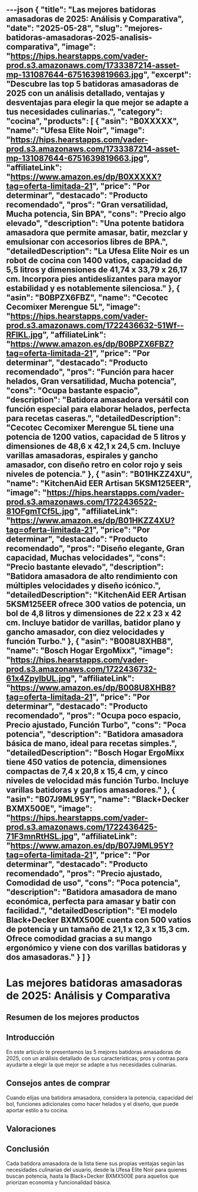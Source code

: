 ---json
{
  "title": "Las mejores batidoras amasadoras de 2025: Análisis y Comparativa",
  "date": "2025-05-28",
  "slug": "mejores-batidoras-amasadoras-2025-analisis-comparativa",
  "image": "https://hips.hearstapps.com/vader-prod.s3.amazonaws.com/1733387214-asset-mp-131087644-6751639819663.jpg",
  "excerpt": "Descubre las top 5 batidoras amasadoras de 2025 con un análisis detallado, ventajas y desventajas para elegir la que mejor se adapte a tus necesidades culinarias.",
  "category": "cocina",
  "products": [
    {
      "asin": "B0XXXXX",
      "name": "Ufesa Elite Noir",
      "image": "https://hips.hearstapps.com/vader-prod.s3.amazonaws.com/1733387214-asset-mp-131087644-6751639819663.jpg",
      "affiliateLink": "https://www.amazon.es/dp/B0XXXXX?tag=oferta-limitada-21",
      "price": "Por determinar",
      "destacado": "Producto recomendado",
      "pros": "Gran versatilidad, Mucha potencia, Sin BPA",
      "cons": "Precio algo elevado",
      "description": "Una potente batidora amasadora que permite amasar, batir, mezclar y emulsionar con accesorios libres de BPA.",
      "detailedDescription": "La Ufesa Elite Noir es un robot de cocina con 1400 vatios, capacidad de 5,5 litros y dimensiones de 41,74 x 33,79 x 26,17 cm. Incorpora pies antideslizantes para mayor estabilidad y es notablemente silenciosa."
    },
    {
      "asin": "B0BPZX6FBZ",
      "name": "Cecotec Cecomixer Merengue 5L",
      "image": "https://hips.hearstapps.com/vader-prod.s3.amazonaws.com/1722436632-51Wf--RFlKL.jpg",
      "affiliateLink": "https://www.amazon.es/dp/B0BPZX6FBZ?tag=oferta-limitada-21",
      "price": "Por determinar",
      "destacado": "Producto recomendado",
      "pros": "Función para hacer helados, Gran versatilidad, Mucha potencia",
      "cons": "Ocupa bastante espacio",
      "description": "Batidora amasadora versátil con función especial para elaborar helados, perfecta para recetas caseras.",
      "detailedDescription": "Cecotec Cecomixer Merengue 5L tiene una potencia de 1200 vatios, capacidad de 5 litros y dimensiones de 48,6 x 42,1 x 24,5 cm. Incluye varillas amasadoras, espirales y gancho amasador, con diseño retro en color rojo y seis niveles de potencia."
    },
    {
      "asin": "B01HKZZ4XU",
      "name": "KitchenAid EER Artisan 5KSM125EER",
      "image": "https://hips.hearstapps.com/vader-prod.s3.amazonaws.com/1722436522-81OFgmTCf5L.jpg",
      "affiliateLink": "https://www.amazon.es/dp/B01HKZZ4XU?tag=oferta-limitada-21",
      "price": "Por determinar",
      "destacado": "Producto recomendado",
      "pros": "Diseño elegante, Gran capacidad, Muchas velocidades",
      "cons": "Precio bastante elevado",
      "description": "Batidora amasadora de alto rendimiento con múltiples velocidades y diseño icónico.",
      "detailedDescription": "KitchenAid EER Artisan 5KSM125EER ofrece 300 vatios de potencia, un bol de 4,8 litros y dimensiones de 22 x 23 x 42 cm. Incluye batidor de varillas, batidor plano y gancho amasador, con diez velocidades y función Turbo."
    },
    {
      "asin": "B008U8XHB8",
      "name": "Bosch Hogar ErgoMixx",
      "image": "https://hips.hearstapps.com/vader-prod.s3.amazonaws.com/1722436732-61x4ZpylbUL.jpg",
      "affiliateLink": "https://www.amazon.es/dp/B008U8XHB8?tag=oferta-limitada-21",
      "price": "Por determinar",
      "destacado": "Producto recomendado",
      "pros": "Ocupa poco espacio, Precio ajustado, Función Turbo",
      "cons": "Poca potencia",
      "description": "Batidora amasadora básica de mano, ideal para recetas simples.",
      "detailedDescription": "Bosch Hogar ErgoMixx tiene 450 vatios de potencia, dimensiones compactas de 7,4 x 20,8 x 15,4 cm, y cinco niveles de velocidad más función Turbo. Incluye varillas batidoras y garfios amasadores."
    },
    {
      "asin": "B07J9ML95Y",
      "name": "Black+Decker BXMX500E",
      "image": "https://hips.hearstapps.com/vader-prod.s3.amazonaws.com/1722436425-71F3mnRtHSL.jpg",
      "affiliateLink": "https://www.amazon.es/dp/B07J9ML95Y?tag=oferta-limitada-21",
      "price": "Por determinar",
      "destacado": "Producto recomendado",
      "pros": "Precio ajustado, Comodidad de uso",
      "cons": "Poca potencia",
      "description": "Batidora amasadora de mano económica, perfecta para amasar y batir con facilidad.",
      "detailedDescription": "El modelo Black+Decker BXMX500E cuenta con 500 vatios de potencia y un tamaño de 21,1 x 12,3 x 15,3 cm. Ofrece comodidad gracias a su mango ergonómico y viene con dos varillas batidoras y dos amasadoras."
    }
  ]
}
---


# Las mejores batidoras amasadoras de 2025: Análisis y Comparativa

## Resumen de los mejores productos

<ProductRankingTable products={products} />

## Introducción

En este artículo te presentamos las 5 mejores batidoras amasadoras de 2025, con un análisis detallado de sus características, pros y contras para ayudarte a elegir la que mejor se adapte a tus necesidades culinarias.

## Consejos antes de comprar

Cuando elijas una batidora amasadora, considera la potencia, capacidad del bol, funciones adicionales como hacer helados y el diseño, que puede aportar estilo a tu cocina.

## Valoraciones

<ProductDetailCard product={products[0]} />

<ProductDetailCard product={products[1]} />

<ProductDetailCard product={products[2]} />

<ProductDetailCard product={products[3]} />

<ProductDetailCard product={products[4]} />

## Conclusión

Cada batidora amasadora de la lista tiene sus propias ventajas según las necesidades culinarias del usuario, desde la Ufesa Elite Noir para quienes buscan potencia, hasta la Black+Decker BXMX500E para aquellos que priorizan economía y funcionalidad básica.
